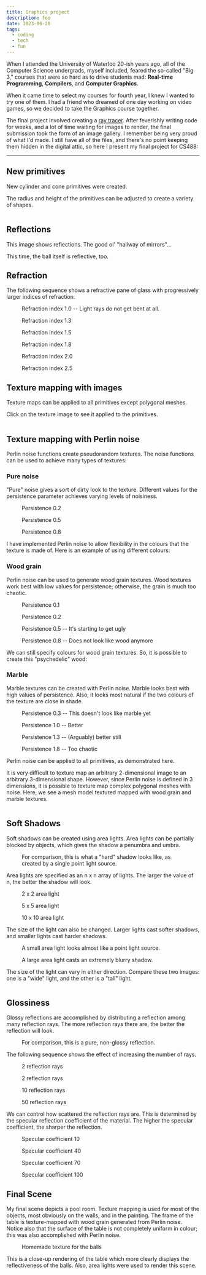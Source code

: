 ```yaml
---
title: Graphics project
description: foo
date: 2023-06-20
tags:
  - coding
  - tech
  - fun
---
```



When I attended the University of Waterloo 20-ish years ago, all of the Computer Science undergrads, myself included, feared the so-called "Big 3," courses that were so hard as to drive students mad: **Real-time Programming**, **Compilers**, and **Computer Graphics**. 

When it came time to select my courses for fourth year, I knew I wanted to try one of them. I had a friend who dreamed of one day working on video games, so we decided to take the Graphics course together.

The final project involved creating a [ray tracer](https://en.wikipedia.org/wiki/Ray_tracing_(graphics)). After feverishly writing code for weeks, and a lot of time waiting for images to render, the final submission took the form of an image gallery. I remember being very proud of what I'd made. I still have all of the files, and there's no point keeping them hidden in the digital attic, so here I present my final project for CS488:

----

## New primitives

New cylinder and cone primitives were created.

<BlogImage src={newprimitives} alt="new primitives" />

The radius and height of the primitives can be adjusted to create a variety of shapes.

<div style="display: flex;">
<BlogImage src={cylinderprimitives} alt="cylinder primitives" />
<BlogImage src={coneprimitives} alt="cone primitives" />
</div>

## Reflections

This image shows reflections. The good ol' "hallway of mirrors"...

<BlogImage src={reflectionred} alt="reflection red" />

This time, the ball itself is reflective, too.

<BlogImage src={reflectionmirror} alt="reflection mirror" />

## Refraction

The following sequence shows a refractive pane of glass with progressively larger indices of refraction.

<figure>
  <BlogImage src={refraction1} alt="refraction 1.0" />
  <figcaption>
    Refraction index 1.0 -- Light rays do not get bent at all.
  </figcaption>
</figure>

<figure>
  <BlogImage src={refraction13} alt="refraction 1.3" />
  <figcaption>
    Refraction index 1.3
  </figcaption>
</figure>

<figure>
  <BlogImage src={refraction15} alt="refraction 1.5" />
  <figcaption>
    Refraction index 1.5
  </figcaption>
</figure>

<figure>
  <BlogImage src={refraction18} alt="refraction 1.8" />
  <figcaption>
    Refraction index 1.8
  </figcaption>
</figure>

<figure>
  <BlogImage src={refraction2} alt="refraction 2.0" />
  <figcaption>
    Refraction index 2.0
  </figcaption>
</figure>

<figure>
  <BlogImage src={refraction25} alt="refraction 2.5" />
  <figcaption>
    Refraction index 2.5
  </figcaption>
</figure>

## Texture mapping with images

Texture maps can be applied to all primitives except polygonal meshes.

Click on the texture image to see it applied to the primitives.

<div style="display: flex;">
<BlogImage src={brick} alt="brick" />
<BlogImage src={texturebrick} alt="brick texture" />
</div>

<div style="display: flex;">
<BlogImage src={earth} alt="earth" />
<BlogImage src={textureearth} alt="earth texture" />
</div>

## Texture mapping with Perlin noise

Perlin noise functions create pseudorandom textures. The noise functions can be used to achieve many types of textures:

### Pure noise

"Pure" noise gives a sort of dirty look to the texture. Different values for the persistence parameter achieves varying levels of noisiness.

<figure>
  <BlogImage src={noisepure2} alt="pure noise 0.2" />
  <figcaption>
    Persistence 0.2
  </figcaption>
</figure>

<figure>
  <BlogImage src={noisepure5} alt="pure noise 0.5" />
  <figcaption>
    Persistence 0.5
  </figcaption>
</figure>

<figure>
  <BlogImage src={noisepure8} alt="pure noise 0.8" />
  <figcaption>
    Persistence 0.8
  </figcaption>
</figure>


I have implemented Perlin noise to allow flexibility in the colours that the texture is made of. Here is an example of using different colours:

<BlogImage src={noisepurecolour} alt="pure noise colour" />

### Wood grain

Perlin noise can be used to generate wood grain textures. Wood textures work best with low values for persistence; otherwise, the grain is much too chaotic.

<figure>
  <BlogImage src={noisewood1} alt="wood noise 0.1" />
  <figcaption>
    Persistence 0.1
  </figcaption>
</figure>

<figure>
  <BlogImage src={noisewood2} alt="wood noise 0.2" />
  <figcaption>
    Persistence 0.2
  </figcaption>
</figure>

<figure>
  <BlogImage src={noisewood5} alt="wood noise 0.5" />
  <figcaption>
    Persistence 0.5 -- It's starting to get ugly
  </figcaption>
</figure>

<figure>
  <BlogImage src={noisewood8} alt="wood noise 0.8" />
  <figcaption>
    Persistence 0.8 -- Does not look like wood anymore
  </figcaption>
</figure>

We can still specify colours for wood grain textures. So, it is possible to create this "psychedelic" wood:
<BlogImage src={noisewoodcolour} alt="wood noise colour" />

### Marble

Marble textures can be created with Perlin noise. Marble looks best with high values of persistence. Also, it looks most natural if the two colours of the texture are close in shade.

<figure>
  <BlogImage src={noisemarble03} alt="marble noise 0.3" />
  <figcaption>
    Persistence 0.3 -- This doesn't look like marble yet
  </figcaption>
</figure>

<figure>
  <BlogImage src={noisemarble1} alt="marble noise 1.0" />
  <figcaption>
    Persistence 1.0 -- Better
  </figcaption>
</figure>

<figure>
  <BlogImage src={noisemarble13} alt="marble noise 1.3" />
  <figcaption>
    Persistence 1.3 -- (Arguably) better still
  </figcaption>
</figure>

<figure>
  <BlogImage src={noisemarble18} alt="marble noise 1.8" />
  <figcaption>
    Persistence 1.8 -- Too chaotic
  </figcaption>
</figure>

Perlin noise can be applied to all primitives, as demonstrated here.

<BlogImage src={noiseprimitives} alt="noise primitives" />

It is very difficult to texture map an arbitrary 2-dimensional image to an arbitrary 3-dimensional shape.  However, since Perlin noise is defined in 3 dimensions, it is possible to texture map complex polygonal meshes with noise.  Here, we see a mesh model textured mapped with wood grain and marble textures.

<div style="display: flex;">
<BlogImage src={noisewoodcow} alt="noise wood cow" />
<BlogImage src={noisemarblecow} alt="noise marble cow" />
</div>

## Soft Shadows

Soft shadows can be created using area lights.  Area lights can be partially blocked by objects, which gives the shadow a penumbra and umbra.

<figure>
  <BlogImage src={softshadowpointlight} alt="soft shadow point light" />
  <figcaption>
    For comparison, this is what a "hard" shadow looks like, as created by a single point light source.
  </figcaption>
</figure>

Area lights are specified as an n x n array of lights.  The larger the value of n, the better the shadow will look.

<figure>
  <BlogImage src={softshadow2} alt="soft shadow 2" />
  <figcaption>
    2 x 2 area light
  </figcaption>
</figure>

<figure>
  <BlogImage src={softshadow5} alt="soft shadow 5" />
  <figcaption>
    5 x 5 area light
  </figcaption>
</figure>

<figure>
  <BlogImage src={softshadow10} alt="soft shadow 10" />
  <figcaption>
    10 x 10 area light
  </figcaption>
</figure>

The size of the light can also be changed.  Larger lights cast softer shadows, and smaller lights cast harder shadows.

<figure>
  <BlogImage src={softshadowsize1} alt="soft shadow size 1" />
  <figcaption>
    A small area light looks almost like a point light source.
  </figcaption>
</figure>

<figure>
  <BlogImage src={softshadowsize2} alt="soft shadow size 2" />
  <figcaption>
    A large area light casts an extremely blurry shadow.
  </figcaption>
</figure>

The size of the light can vary in either direction.  Compare these two images: one is a "wide" light, and the other is a "tall" light.

<div style="display: flex;">
<BlogImage src={softshadowsize3} alt="soft light wide" />
<BlogImage src={softshadowsize4} alt="soft light tall" />
</div>

## Glossiness

Glossy reflections are accomplished by distributing a reflection among many reflection rays.  The more reflection rays there are, the better the reflection will look.

<figure>
  <BlogImage src={glossiness1} alt="glossiness 1" />
  <figcaption>
    For comparison, this is a pure, non-glossy reflection.
  </figcaption>
</figure>

The following sequence shows the effect of increasing the number of rays.

<figure>
  <BlogImage src={glossiness1} alt="glossiness 1" />
  <figcaption>
    2 reflection rays
  </figcaption>
</figure>

<figure>
  <BlogImage src={glossiness2} alt="glossiness 2" />
  <figcaption>
    2 reflection rays
  </figcaption>
</figure>

<figure>
  <BlogImage src={glossiness10} alt="glossiness 10" />
  <figcaption>
    10 reflection rays
  </figcaption>
</figure>

<figure>
  <BlogImage src={glossiness50} alt="glossiness 50" />
  <figcaption>
    50 reflection rays
  </figcaption>
</figure>

We can control how scattered the reflection rays are.  This is determined by the specular reflection coefficient of the material.  The higher the specular coefficient, the sharper the reflection.

<figure>
  <BlogImage src={glossiness10specular} alt="glossiness 10 specular" />
  <figcaption>
    Specular coefficient 10
  </figcaption>
</figure>

<figure>
  <BlogImage src={glossiness40specular} alt="glossiness 40 specular" />
  <figcaption>
    Specular coefficient 40
  </figcaption>
</figure>

<figure>
  <BlogImage src={glossiness70specular} alt="glossiness 70 specular" />
  <figcaption>
    Specular coefficient 70
  </figcaption>
</figure>

<figure>
  <BlogImage src={glossiness100specular} alt="glossiness 100 specular" />
  <figcaption>
    Specular coefficient 100
  </figcaption>
</figure>

## Final Scene

My final scene depicts a pool room.  Texture mapping is used for most of the objects, most obviously on the walls, and in the painting.  The frame of the table is texture-mapped with wood grain generated from Perlin noise.  Notice also that the surface of the table is not completely uniform in colour; this was also accomplished with Perlin noise.

<BlogImage src={scene} alt="scene" />

<figure>
  <BlogImage src={ball} alt="ball texture" />
  <figcaption>
    Homemade texture for the balls
  </figcaption>
</figure>

This is a close-up rendering of the table which more clearly displays the reflectiveness of the balls.  Also, area lights were used to render this scene.

<BlogImage src={table} alt="table" />